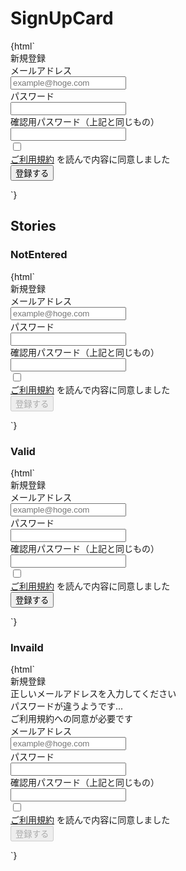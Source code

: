 
<Meta title="Galleries/SignUpCard" />

# SignUpCard

<Canvas>
  <Story name="Default">
    {html`
      <div class="card w-96 mx-auto">
        <div class="p-8">
          <form action="#">
            <div class="text-xl my-4 text-center">新規登録</div>
            <label class="mb-4 block relative">
              <div class="text-sm mb-2">メールアドレス</div>
              <input
                type="text"
                class="text-input w-full"
                placeholder="example@hoge.com"
                aria-required="true"
                required
              />
            </label>
            <label class="mb-4 block relative">
              <div class="text-sm mb-2">パスワード</div>
              <input type="password" class="text-input w-full" required />
            </label>
            <label class="mb-6 block relative">
              <div class="text-sm mb-2">確認用パスワード（上記と同じもの）</div>
              <input type="password" class="text-input w-full" required />
            </label>
            <div class="mb-6 bg-warning bg-opacity-10 rounded-md">
              <label class="flex px-4 py-3">
                <input type="checkbox" class="input-check mr-2" />
                <div class="text-sm">
                  <a class="text-primary-500" href="#">ご利用規約</a>
                  を読んで内容に同意しました
                </div>
              </label>
            </div>
            <input type="submit" class="button w-full" value="登録する" />
          </form>
        </div>
      </div>
    `}
  </Story>
</Canvas>

## Stories

### NotEntered

<Canvas>
  <Story name="NotEntered">
    {html`
      <div class="card w-96 mx-auto">
        <div class="p-8">
          <form action="#">
            <div class="text-xl my-4 text-center">新規登録</div>
            <label class="mb-4 block relative">
              <div class="text-sm mb-2">メールアドレス</div>
              <input
                type="text"
                class="text-input w-full"
                placeholder="example@hoge.com"
                aria-required="true"
                required
              />
            </label>
            <label class="mb-4 block relative">
              <div class="text-sm mb-2">パスワード</div>
              <input type="password" class="text-input w-full" required />
            </label>
            <label class="mb-6 block relative">
              <div class="text-sm mb-2">確認用パスワード（上記と同じもの）</div>
              <input type="password" class="text-input w-full" required />
            </label>
            <div class="mb-6 bg-warning bg-opacity-10 rounded-md">
              <label class="flex px-4 py-3">
                <input type="checkbox" class="input-check mr-2" />
                <div class="text-sm">
                  <a class="text-primary-500" href="#">ご利用規約</a>
                  を読んで内容に同意しました
                </div>
              </label>
            </div>
            <input
              type="submit"
              disabled
              class="button w-full"
              value="登録する"
            />
          </form>
        </div>
      </div>
    `}
  </Story>
</Canvas>

### Valid

<Canvas>
  <Story name="Valid">
    {html`
      <div class="card w-96 mx-auto">
        <div class="p-8">
          <form action="#">
            <div class="text-xl my-4 text-center">新規登録</div>
            <label class="mb-4 block relative">
              <div class="text-sm mb-2">メールアドレス</div>
              <input
                type="text"
                class="text-input w-full"
                placeholder="example@hoge.com"
                aria-required="true"
                required
              />
              <i
                class="fas fa-check absolute text-success right-3 top-1/2 transform translate-y-1/2"
              ></i>
            </label>
            <label class="mb-4 block relative">
              <div class="text-sm mb-2">パスワード</div>
              <input type="password" class="text-input w-full" required />
              <i
                class="fas fa-check absolute text-success right-3 top-1/2 transform translate-y-1/2"
              ></i>
            </label>
            <label class="mb-6 block relative">
              <div class="text-sm mb-2">確認用パスワード（上記と同じもの）</div>
              <input type="password" class="text-input w-full" required />
              <i
                class="fas fa-check absolute text-success right-3 top-1/2 transform translate-y-1/2"
              ></i>
            </label>
            <div class="mb-6 bg-warning bg-opacity-10 rounded-md">
              <label class="flex px-4 py-3">
                <input type="checkbox" class="input-check mr-2" />
                <div class="text-sm">
                  <a class="text-primary-500" href="#">ご利用規約</a>
                  を読んで内容に同意しました
                </div>
              </label>
            </div>
            <input type="submit" class="button w-full" value="登録する" />
          </form>
        </div>
      </div>
    `}
  </Story>
</Canvas>

### Invaild

<Canvas>
  <Story name="Invalid">
    {html`
      <div class="card w-96 mx-auto">
        <div class="p-8">
          <form action="#">
            <div class="text-xl my-4 text-center">新規登録</div>
            <div class="rounded-md bg-danger text-xs text-white px-4 py-3 mb-4">
              正しいメールアドレスを入力してください<br />
              パスワードが違うようです...<br />
              ご利用規約への同意が必要です
            </div>
            <label class="mb-4 block relative">
              <div class="text-sm mb-2">メールアドレス</div>
              <input
                type="text"
                class="text-input w-full border-danger bg-danger bg-opacity-5"
                placeholder="example@hoge.com"
                aria-required="true"
                required
              />
            </label>
            <label class="mb-4 block relative">
              <div class="text-sm mb-2">パスワード</div>
              <input
                type="password"
                class="text-input w-full border-danger bg-danger bg-opacity-5"
                required
              />
            </label>
            <label class="mb-6 block relative">
              <div class="text-sm mb-2">確認用パスワード（上記と同じもの）</div>
              <input
                type="password"
                class="text-input w-full border-danger bg-danger bg-opacity-5"
                required
              />
            </label>
            <div class="mb-6 bg-danger bg-opacity-10 rounded-md">
              <label class="flex px-4 py-3">
                <input type="checkbox" class="input-check mr-2" />
                <div class="text-sm">
                  <a class="text-primary-500" href="#">ご利用規約</a>
                  を読んで内容に同意しました
                </div>
              </label>
            </div>
            <input
              type="submit"
              disabled
              class="button w-full"
              value="登録する"
            />
          </form>
        </div>
      </div>
    `}
  </Story>
</Canvas>
